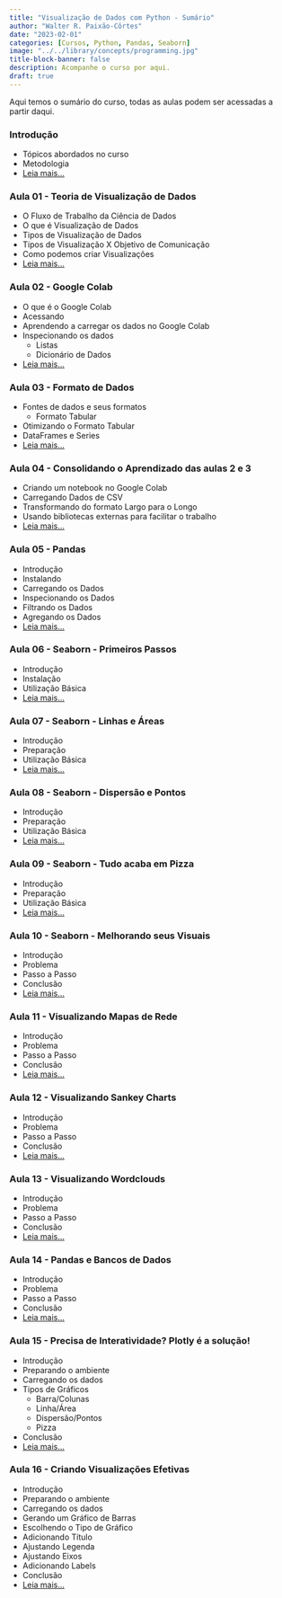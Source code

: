 ```yaml
---
title: "Visualização de Dados com Python - Sumário"
author: "Walter R. Paixão-Côrtes"
date: "2023-02-01"
categories: [Cursos, Python, Pandas, Seaborn]
image: "../../library/concepts/programming.jpg"
title-block-banner: false
description: Acompanhe o curso por aqui.
draft: true
---
```


Aqui temos o sumário do curso, todas as aulas podem ser acessadas a partir daqui.


### Introdução 
- Tópicos abordados no curso
- Metodologia
- [Leia mais...](/posts/data-010/index.html)

### Aula 01 - Teoria de Visualização de Dados
- O Fluxo de Trabalho da Ciência de Dados
- O que é Visualização de Dados
- Tipos de Visualização de Dados
- Tipos de Visualização X Objetivo de Comunicação
- Como podemos criar Visualizações
- [Leia mais...](/posts/data-101/index.html)

### Aula 02 - Google Colab
- O que é o Google Colab
- Acessando
- Aprendendo a carregar os dados no Google Colab
- Inspecionando os dados
  - Listas
  - Dicionário de Dados
- [Leia mais...](/posts/data-102/index.html)

### Aula 03 - Formato de Dados
- Fontes de dados e seus formatos
  - Formato Tabular
- Otimizando o Formato Tabular
- DataFrames e Series
- [Leia mais...](/posts/data-103/index.html)

### Aula 04 - Consolidando o Aprendizado das aulas 2 e 3
- Criando um notebook no Google Colab
- Carregando Dados de CSV
- Transformando do formato Largo para o Longo
- Usando bibliotecas externas para facilitar o trabalho
- [Leia mais...](/posts/data-104/index.html)


### Aula 05 - Pandas
- Introdução
- Instalando
- Carregando os Dados
- Inspecionando os Dados
- Filtrando os Dados
- Agregando os Dados
- [Leia mais...](/posts/data-105/index.html)


### Aula 06 - Seaborn - Primeiros Passos
- Introdução
- Instalação
- Utilização Básica
- [Leia mais...](/posts/data-106/index.html)


### Aula 07 - Seaborn - Linhas e Áreas
- Introdução
- Preparação
- Utilização Básica
- [Leia mais...](/posts/data-107/index.html)

### Aula 08 - Seaborn - Dispersão e Pontos
- Introdução
- Preparação
- Utilização Básica
- [Leia mais...](/posts/data-108/index.html)

### Aula 09 - Seaborn - Tudo acaba em Pizza
- Introdução
- Preparação
- Utilização Básica
- [Leia mais...](/posts/data-109/index.html)

### Aula 10 - Seaborn - Melhorando seus Visuais
- Introdução
- Problema
- Passo a Passo
- Conclusão
- [Leia mais...](/posts/data-110/index.html)

### Aula 11 - Visualizando Mapas de Rede
- Introdução
- Problema
- Passo a Passo
- Conclusão
- [Leia mais...](/posts/data-111/index.html)

### Aula 12 - Visualizando Sankey Charts
- Introdução
- Problema
- Passo a Passo
- Conclusão
- [Leia mais...](/posts/data-112/index.html)

### Aula 13 - Visualizando Wordclouds
- Introdução
- Problema
- Passo a Passo
- Conclusão
- [Leia mais...](/posts/data-113/index.html)

### Aula 14 - Pandas e Bancos de Dados
- Introdução
- Problema
- Passo a Passo
- Conclusão
- [Leia mais...](/posts/data-114/index.html)

### Aula 15 - Precisa de Interatividade? Plotly é a solução!
- Introdução
- Preparando o ambiente
- Carregando os dados
- Tipos de Gráficos
  - Barra/Colunas
  - Linha/Área
  - Dispersão/Pontos
  - Pizza
- Conclusão
- [Leia mais...](/posts/data-115/index.html)

### Aula 16 - Criando Visualizações Efetivas
- Introdução
- Preparando o ambiente
- Carregando os dados
- Gerando um Gráfico de Barras
- Escolhendo o Tipo de Gráfico
- Adicionando Título
- Ajustando Legenda
- Ajustando Eixos
- Adicionando Labels
- Conclusão
- [Leia mais...](/posts/data-116/index.html)
